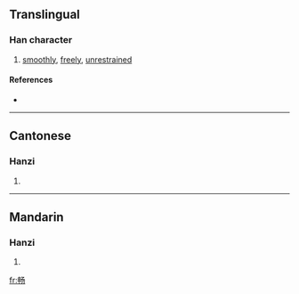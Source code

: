 {{also|暢}}
==Translingual==

===Han character===
{{Han char|rn=102|rad=田|as=03|sn=8|four=|canj=中中弓尸竹 (LLNSH)}}

# [[smoothly]], [[freely]], [[unrestrained]]

====References====
* {{Han ref|kx=0760.031|hdz=42531.030|uh=7545|ud=30021}}

----

==Cantonese==

===Hanzi===
{{yue-hanzi|jyut=|y=cheung3|tra=暢}}

# {{defn|Cantonese}}

----

==Mandarin==

===Hanzi===
{{cmn-hanzi|tra=暢|pin=[[chàng]] ([[chang4]])|wg=ch'ang<sup>4</sup>}}

# {{defn|Mandarin}}

[[fr:畅]]